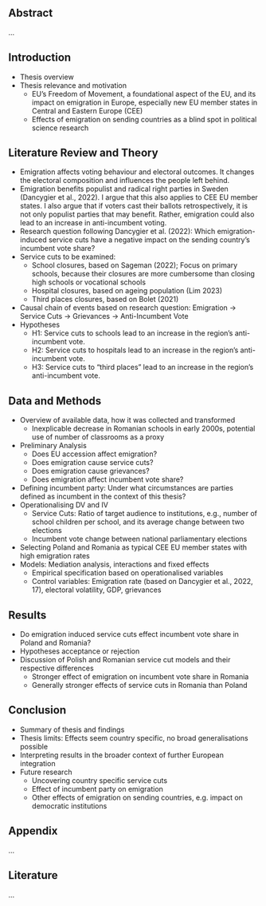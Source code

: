 ## Abstract
…

## Introduction
- Thesis overview
- Thesis relevance and motivation
	- EU’s Freedom of Movement, a foundational aspect of the EU, and its impact on emigration in Europe, especially new EU member states in Central and Eastern Europe (CEE)
	- Effects of emigration on sending countries as a blind spot in political science research

## Literature Review and Theory
- Emigration affects voting behaviour and electoral outcomes. It changes the electoral composition and influences the people left behind.
- Emigration benefits populist and radical right parties in Sweden (Dancygier et al., 2022). I argue that this also applies to CEE EU member states. I also argue that if voters cast their ballots retrospectively, it is not only populist parties that may benefit. Rather, emigration could also lead to an increase in anti-incumbent voting.
- Research question following Dancygier et al. (2022): Which emigration-induced service cuts have a negative impact on the sending country’s incumbent vote share?
- Service cuts to be examined:
	- School closures, based on Sageman (2022); Focus on primary schools, because their closures are more cumbersome than closing high schools or vocational schools
	- Hospital closures, based on ageing population (Lim 2023)
	- Third places closures, based on Bolet (2021)
- Causal chain of events based on research question: Emigration → Service Cuts → Grievances → Anti-Incumbent Vote
- Hypotheses
	- H1: Service cuts to schools lead to an increase in the region’s anti-incumbent vote.
	- H2: Service cuts to hospitals lead to an increase in the region’s anti-incumbent vote.
	- H3: Service cuts to “third places” lead to an increase in the region’s anti-incumbent vote.

## Data and Methods
- Overview of available data, how it was collected and transformed
	- Inexplicable decrease in Romanian schools in early 2000s, potential use of number of classrooms as a proxy
- Preliminary Analysis
	- Does EU accession affect emigration?
	- Does emigration cause service cuts?
	- Does emigration cause grievances?
	- Does emigration affect incumbent vote share?
- Defining incumbent party: Under what circumstances are parties defined as incumbent in the context of this thesis?
- Operationalising DV and IV
	- Service Cuts: Ratio of target audience to institutions, e.g., number of school children per school, and its average change between two elections
	- Incumbent vote change between national parliamentary elections
- Selecting Poland and Romania as typical CEE EU member states with high emigration rates
- Models: Mediation analysis, interactions and fixed effects
	- Empirical specification based on operationalised variables
	- Control variables: Emigration rate (based on Dancygier et al., 2022, 17), electoral volatility, GDP, grievances

## Results
- Do emigration induced service cuts effect incumbent vote share in Poland and Romania?
- Hypotheses acceptance or rejection
- Discussion of Polish and Romanian service cut models and their respective differences
	- Stronger effect of emigration on incumbent vote share in Romania
	- Generally stronger effects of service cuts in Romania than Poland

## Conclusion
- Summary of thesis and findings
- Thesis limits: Effects seem country specific, no broad generalisations possible
- Interpreting results in the broader context of further European integration
- Future research
	- Uncovering country specific service cuts
	- Effect of incumbent party on emigration
	- Other effects of emigration on sending countries, e.g. impact on democratic institutions

## Appendix
…

## Literature
…
